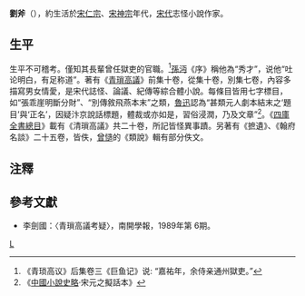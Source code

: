 '''劉斧'''（{{bd|？||？||catIdx=L}}），約生活於[[宋仁宗|宋仁宗]]、[[宋神宗|宋神宗]]年代，[[宋代|宋代]]志怪小說作家。

==生平==
生平不可稽考。僅知其長輩曾任獄吏的官職。<ref>《青琐高议》后集卷三《巨鱼记》说: “嘉祐年，余侍亲通州獄吏。”</ref>[[孫沔|孫沔]]《序》稱他為“秀才”，说他“吐论明白，有足称道”。著有《[[青瑣高議|青瑣高議]]》前集十卷，從集十卷，別集七卷，內容多描寫男女情愛，是宋代誌怪、論議、紀傳等綜合體小說。每條目皆用七字標目，如“張乖崖明斷分財”、“別傳敘飛燕本末”之類，[[魯迅|魯迅]]認為“甚類元人劇本結末之‘題目’與‘正名’，因疑汴京說話標題，體裁或亦如是，習俗浸潤，乃及文章”<ref>《[[中國小說史略|中國小說史略]]·宋元之擬話本》</ref>。《[[四庫全書總目|四庫全書總目]]》載有《清瑣高議》共二十卷，所記皆怪異事蹟。另著有《摭遺》、《翰府名談》二十五卷，皆佚，[[曾慥|曾慥]]的《類說》輯有部分佚文。

==注釋==
{{reflist}}

==參考文獻==
* 李劍國：〈青瑣高議考疑〉，南開學報，1989年第 6期。

[[Category:宋朝作家|L]]